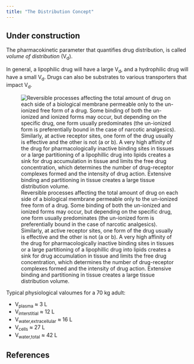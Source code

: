 ```yaml
---
title: "The Distribution Concept"
---
```


:::{.callout-caution}
# Under construction
:::

The pharmacokinetic parameter that quantifies drug distribution, is called *volume of distribution* (V~d~).

In general, a lipophilic drug will have a large V~d~, and a hydrophilic drug will have a small V~d~.
Drugs can also be substrates to various transporters that impact V~d~.

![
  Reversible processes affecting the total amount of drug on each side of a biological membrane permeable only to the un-ionized free form of a drug.
  Some binding of both the un-ionized and ionized forms may occur, but depending on the specific drug, one form usually predominates (the un-ionized form is preferentially bound in the case of narcotic analgesics).
  Similarly, at active receptor sites, one form of the drug usually is effective and the other is not (a or b).
  A very high affinity of the drug for pharmacologically inactive binding sites in tissues or a large partitioning of a lipophillic drug into lipids creates a sink for drug accumulation in tissue and limits the free drug concentration, which determines the number of drug-receptor complexes formed and the intensity of drug action.
  Extensive binding and partitioning in tissue creates a large tissue distribution volume.
](images/distribution.png){#fig-distribution}

Typical physiological valoumes for a 70 kg adult:

* V~plasma~ ≈ 3 L
* V~interstitial~ ≈ 12 L
* V~water,extracellular~ ≈ 16 L
* V~cells~ ≈ 27 L
* V~water,total~ ≈ 42 L

## References

::: {#refs}
:::
